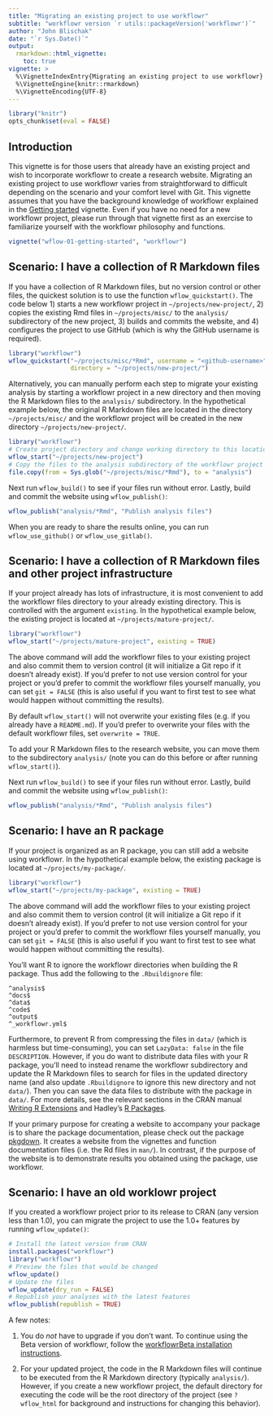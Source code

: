 ```yaml
---
title: "Migrating an existing project to use workflowr"
subtitle: "workflowr version `r utils::packageVersion('workflowr')`"
author: "John Blischak"
date: "`r Sys.Date()`"
output:
  rmarkdown::html_vignette:
    toc: true
vignette: >
  %\VignetteIndexEntry{Migrating an existing project to use workflowr}
  %\VignetteEngine{knitr::rmarkdown}
  %\VignetteEncoding{UTF-8}
---
```


```r
library("knitr")
opts_chunk$set(eval = FALSE)
```

## Introduction

This vignette is for those users that already have an existing project and wish 
to incorporate workflowr to create a research website. Migrating an existing 
project to use workflowr varies from straightforward to difficult depending on 
the scenario and your comfort level with Git. This vignette assumes that you
have the background knowledge of workflowr explained in the [Getting started][vig-start]
vignette. Even if you have no need for a new workflowr project, please run
through that vignette first as an exercise to familiarize yourself with the
workflowr philosophy and functions.

```r
vignette("wflow-01-getting-started", "workflowr")
```

[vig-start]: wflow-01-getting-started.html

## Scenario: I have a collection of R Markdown files

If you have a collection of R Markdown files, but no version control or other 
files, the quickest solution is to use the function `wflow_quickstart()`. The
code below 1) starts a new workflowr project in `~/projects/new-project/`,
2) copies the existing Rmd files in `~/projects/misc/` to the `analysis/`
subdirectory of the new project, 3) builds and commits the website, and 4)
configures the project to use GitHub (which is why the GitHub username is
required).

```r
library("workflowr")
wflow_quickstart("~/projects/misc/*Rmd", username = "<github-username>",
                 directory = "~/projects/new-project/")
```

Alternatively, you can manually perform each step to migrate your existing
analysis by starting a workflowr project in a new directory and then moving the
R Markdown files to the `analysis/` subdirectory. In the hypothetical example
below, the original R Markdown files are located in the directory
`~/projects/misc/` and the workflowr project will be created in the new
directory `~/projects/new-project/`.

```r
library("workflowr")
# Create project directory and change working directory to this location
wflow_start("~/projects/new-project")
# Copy the files to the analysis subdirectory of the workflowr project
file.copy(from = Sys.glob("~/projects/misc/*Rmd"), to = "analysis")
```

Next run `wflow_build()` to see if your files run without error. Lastly, build
and commit the website using `wflow_publish()`:

```r
wflow_publish("analysis/*Rmd", "Publish analysis files")
```

When you are ready to share the results online, you can run `wflow_use_github()`
or `wflow_use_gitlab()`.

## Scenario: I have a collection of R Markdown files and other project infrastructure

If your project already has lots of infrastructure, it is most convenient to add
the workflowr files directory to your already existing directory. This is
controlled with the argument `existing`. In the hypothetical example below, the
existing project is located at `~/projects/mature-project/`.

```r
library("workflowr")
wflow_start("~/projects/mature-project", existing = TRUE)
```

The above command will add the workflowr files to your existing project and also
commit them to version control (it will initialize a Git repo if it doesn't 
already exist). If you'd prefer to not use version control for your project or
you'd prefer to commit the workflowr files yourself manually, you can set `git =
FALSE` (this is also useful if you want to first test to see what would happen
without committing the results).

By default `wflow_start()` will not overwrite your existing files (e.g. if
you already have a `README.md`). If you'd prefer to overwrite your files with
the default workflowr files, set `overwrite = TRUE`.

To add your R Markdown files to the research website, you can move them to the 
subdirectory `analysis/` (note you can do this before or after running 
`wflow_start()`).

Next run `wflow_build()` to see if your files run without error. Lastly, build
and commit the website using `wflow_publish()`:

```r
wflow_publish("analysis/*Rmd", "Publish analysis files")
```

## Scenario: I have an R package

If your project is organized as an R package, you can still add a website using
workflowr. In the hypothetical example below, the
existing package is located at `~/projects/my-package/`.

```r
library("workflowr")
wflow_start("~/projects/my-package", existing = TRUE)
```

The above command will add the workflowr files to your existing project and also
commit them to version control (it will initialize a Git repo if it doesn't 
already exist). If you'd prefer to not use version control for your project or
you'd prefer to commit the workflowr files yourself manually, you can set `git =
FALSE` (this is also useful if you want to first test to see what would happen
without committing the results).

You'll want R to ignore the workflowr directories when building the R package.
Thus add the following to the `.Rbuildignore` file:

```
^analysis$
^docs$
^data$
^code$
^output$
^_workflowr.yml$
```

Furthermore, to prevent R from compressing the files in `data/` (which is
harmless but time-consuming), you can set `LazyData: false` in the file
`DESCRIPTION`. However, if you do want to distribute data files with your R
package, you'll need to instead rename the workflowr subdirectory and update the
R Markdown files to search for files in the updated directory name (and also
update `.Rbuildignore` to ignore this new directory and not `data/`). Then you
can save the data files to distribute with the package in `data/`. For more
details, see the relevant sections in the CRAN manual [Writing R
Extensions][data-in-packages] and Hadley's [R Packages][r-pkgs-data].

[data-in-packages]: https://cran.r-project.org/doc/manuals/r-release/R-exts.html#Data-in-packages
[r-pkgs-data]: http://r-pkgs.had.co.nz/data.html

If your primary purpose for creating a website to accompany your package is to 
share the package documentation, please check out the package [pkgdown][]. It 
creates a website from the vignettes and function documentation files (i.e. the 
Rd files in `man/`). In contrast, if the purpose of the website is to
demonstrate results you obtained using the package, use workflowr.

[pkgdown]: https://github.com/r-lib/pkgdown

## Scenario: I have an old worklowr project

If you created a workflowr project prior to its release to CRAN (any version
less than 1.0), you can migrate the project to use the 1.0+ features by running
`wflow_update()`:

```r
# Install the latest version from CRAN
install.packages("workflowr")
library("workflowr")
# Preview the files that would be changed
wflow_update()
# Update the files
wflow_update(dry_run = FALSE)
# Republish your analyses with the latest features
wflow_publish(republish = TRUE)
```

A few notes:

1. You do *not* have to upgrade if you don't want. To continue using the Beta
version of workflowr, follow the [workflowrBeta installation
instructions][beta-install].

1. For your updated project, the code in the R Markdown files will continue to be
executed from the R Markdown directory (typically `analysis/`). However, if you
create a new workflowr project, the default directory for executing the code
will be the root directory of the project (see `?wflow_html` for background and
instructions for changing this behavior).

[beta-install]: https://github.com/jdblischak/workflowrBeta#quick-start
